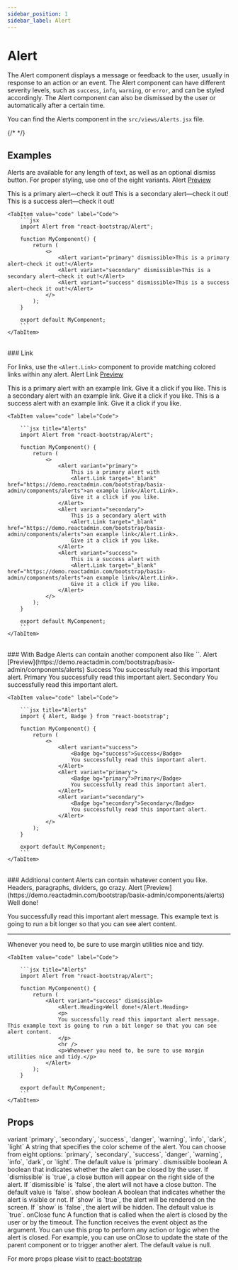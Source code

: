 ```yaml
---
sidebar_position: 1
sidebar_label: Alert
---
```


# Alert

The Alert component displays a message or feedback to the user, usually in response to an action or an event. The Alert component can have different severity levels, such as `success`, `info`, `warning`, or `error`, and can be styled accordingly. The Alert component can also be dismissed by the user or automatically after a certain time.

You can find the Alerts component in the `src/views/Alerts.jsx` file.





{/* <Playground /> */}


## Examples

Alerts are available for any length of text, as well as an optional dismiss button. For proper styling, use one of the eight variants. Alert [Preview](https://demo.reactadmin.com/bootstrap/basix-admin/components/alerts)

<Tabs>
    <TabItem value="preview" label="Preview">
        <CodePreview>
            <Alert variant="primary" dismissible>This is a primary alert—check it out!</Alert>
            <Alert variant="secondary" dismissible>This is a secondary alert—check it out!</Alert>
            <Alert variant="success" dismissible>This is a success alert—check it out!</Alert>
        </CodePreview>  
    </TabItem>

    <TabItem value="code" label="Code">
        ```jsx
        import Alert from "react-bootstrap/Alert";

        function MyComponent() {
            return (
                <>
                    <Alert variant="primary" dismissible>This is a primary alert—check it out!</Alert>
                    <Alert variant="secondary" dismissible>This is a secondary alert—check it out!</Alert>
                    <Alert variant="success" dismissible>This is a success alert—check it out!</Alert>
                </>
            );
        }

        export default MyComponent;
        ```
    </TabItem>
</Tabs>

<br/>
### Link

For links, use the `<Alert.Link>` component to provide matching colored links within any alert. Alert Link [Preview](https://demo.reactadmin.com/bootstrap/basix-admin/components/alerts)

<Tabs>
    <TabItem value="preview" label="Preview">
        <CodePreview>
            <Alert variant="primary">This is a primary alert with <Alert.Link target="_blank" href="https://demo.reactadmin.com/bootstrap/basix-admin/components/alerts">an example link</Alert.Link>. Give it a click if you like.</Alert>
            <Alert variant="secondary">This is a secondary alert with <Alert.Link target="_blank" href="https://demo.reactadmin.com/bootstrap/basix-admin/components/alerts">an example link</Alert.Link>. Give it a click if you like.</Alert>
            <Alert variant="success">This is a success alert with <Alert.Link target="_blank" href="https://demo.reactadmin.com/bootstrap/basix-admin/components/alerts">an example link</Alert.Link>. Give it a click if you like.</Alert>
        </CodePreview>
    </TabItem>
    
    <TabItem value="code" label="Code">

        ```jsx title="Alerts"
        import Alert from "react-bootstrap/Alert";

        function MyComponent() {
            return (
                <>
                    <Alert variant="primary">
                        This is a primary alert with 
                        <Alert.Link target="_blank" href="https://demo.reactadmin.com/bootstrap/basix-admin/components/alerts">an example link</Alert.Link>. 
                        Give it a click if you like.
                    </Alert>
                    <Alert variant="secondary">
                        This is a secondary alert with
                        <Alert.Link target="_blank" href="https://demo.reactadmin.com/bootstrap/basix-admin/components/alerts">an example link</Alert.Link>.
                        Give it a click if you like.
                    </Alert>
                    <Alert variant="success">
                        This is a success alert with 
                        <Alert.Link target="_blank" href="https://demo.reactadmin.com/bootstrap/basix-admin/components/alerts">an example link</Alert.Link>.
                        Give it a click if you like.
                    </Alert>
                </>
            );
        }

        export default MyComponent;
        ```
    </TabItem>
</Tabs>

<br/>
### With Badge
Alerts can contain another component also like `<Badge>`. Alert [Preview](https://demo.reactadmin.com/bootstrap/basix-admin/components/alerts)

<Tabs>
    <TabItem value="preview" label="Preview">
        <CodePreview>
            <Alert variant="success"><Badge bg="success">Success</Badge> You successfully read this important alert.</Alert>
            <Alert variant="primary"> <Badge bg="primary">Primary</Badge> You successfully read this important alert.</Alert>
            <Alert variant="secondary"><Badge bg="secondary">Secondary</Badge> You successfully read this important alert.</Alert>
        </CodePreview>
    </TabItem>
    
    <TabItem value="code" label="Code">

        ```jsx title="Alerts"
        import { Alert, Badge } from "react-bootstrap";

        function MyComponent() {
            return (
                <>
                    <Alert variant="success">
                        <Badge bg="success">Success</Badge> 
                        You successfully read this important alert.
                    </Alert>
                    <Alert variant="primary">
                        <Badge bg="primary">Primary</Badge>
                        You successfully read this important alert.
                    </Alert>
                    <Alert variant="secondary">
                        <Badge bg="secondary">Secondary</Badge>
                        You successfully read this important alert.
                    </Alert>
                </>
            );
        }

        export default MyComponent;
        ```
    </TabItem>
</Tabs>

<br/>
### Additional content
Alerts can contain whatever content you like. Headers, paragraphs, dividers, go crazy. Alert [Preview](https://demo.reactadmin.com/bootstrap/basix-admin/components/alerts)

<Tabs>
    <TabItem value="preview" label="Preview">
        <CodePreview>
            <Alert variant="success" dismissible>
                <Alert.Heading>Well done!</Alert.Heading>
                <p>
                You successfully read this important alert message. This example text is going to run a bit longer so that you can see alert content.
                </p>
                <hr />
            <p>Whenever you need to, be sure to use margin utilities nice and tidy.</p>
            </Alert>
        </CodePreview>
    </TabItem>
    
    <TabItem value="code" label="Code">

        ```jsx title="Alerts"
        import Alert from "react-bootstrap/Alert";

        function MyComponent() {
            return (
                <Alert variant="success" dismissible>
                    <Alert.Heading>Well done!</Alert.Heading>
                    <p>
                    You successfully read this important alert message. This example text is going to run a bit longer so that you can see alert content.
                    </p>
                    <hr />
                    <p>Whenever you need to, be sure to use margin utilities nice and tidy.</p>
                </Alert>
            );
        }

        export default MyComponent;
        ```
    </TabItem>
</Tabs>

## Props

<FeatureTable>
    <tr>
        <td>variant</td>
        <td>`primary`, `secondary`, `success`, 
       `danger`, `warning`, `info`,
        `dark`, `light`</td>
        <td></td>
        <td>A string that specifies the color scheme of the alert. You can choose from eight options: `primary`, `secondary`, `success`, `danger`, `warning`, `info`, `dark`, or `light`. The default value is `primary`.</td>
    </tr>
    <tr>
        <td>dismissible</td>
        <td>boolean</td>
        <td></td>
        <td>A boolean that indicates whether the alert can be closed by the user. If `dismissible` is `true`, a close button will appear on the right side of the alert. If `dismissible` is `false`, the alert will not have a close button. The default value is `false`.</td>
    </tr>
    <tr>
        <td>show</td>
        <td>boolean</td>
        <td></td>
        <td>A boolean that indicates whether the alert is visible or not. If `show` is `true`, the alert will be rendered on the screen. If `show` is `false`, the alert will be hidden. The default value is `true`.</td>
    </tr>
    <tr>
        <td>onClose</td>
        <td>func</td>
        <td></td>
        <td> A function that is called when the alert is closed by the user or by the timeout. The function receives the event object as the argument. You can use this prop to perform any action or logic when the alert is closed. For example, you can use onClose to update the state of the parent component or to trigger another alert. The default value is null.</td>
    </tr>
</FeatureTable>

For more props please visit to <a href="https://react-bootstrap.netlify.app/docs/components/alerts" target="_blank">react-bootstrap</a>
